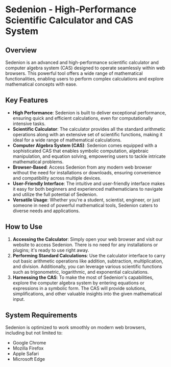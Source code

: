 # Sedenion - High-Performance Scientific Calculator and CAS System

## Overview

Sedenion is an advanced and high-performance scientific calculator and computer algebra system (CAS) designed to operate seamlessly within web browsers. This powerful tool offers a wide range of mathematical functionalities, enabling users to perform complex calculations and explore mathematical concepts with ease.

## Key Features

-   **High Performance**: Sedenion is built to deliver exceptional performance, ensuring quick and efficient calculations, even for computationally intensive tasks.
-   **Scientific Calculator**: The calculator provides all the standard arithmetic operations along with an extensive set of scientific functions, making it ideal for a wide range of mathematical calculations.
-   **Computer Algebra System (CAS)**: Sedenion comes equipped with a sophisticated CAS that enables symbolic computation, algebraic manipulation, and equation solving, empowering users to tackle intricate mathematical problems.
-   **Browser-Based**: Access Sedenion from any modern web browser without the need for installations or downloads, ensuring convenience and compatibility across multiple devices.
-   **User-Friendly Interface**: The intuitive and user-friendly interface makes it easy for both beginners and experienced mathematicians to navigate and utilize the full potential of Sedenion.
-   **Versatile Usage**: Whether you're a student, scientist, engineer, or just someone in need of powerful mathematical tools, Sedenion caters to diverse needs and applications.

## How to Use

1. **Accessing the Calculator**: Simply open your web browser and visit our website to access Sedenion. There is no need for any installations or plugins; it's ready to use right away.
2. **Performing Standard Calculations**: Use the calculator interface to carry out basic arithmetic operations like addition, subtraction, multiplication, and division. Additionally, you can leverage various scientific functions such as trigonometric, logarithmic, and exponential calculations.
3. **Harnessing the CAS**: To make the most of Sedenion's capabilities, explore the computer algebra system by entering equations or expressions in a symbolic form. The CAS will provide solutions, simplifications, and other valuable insights into the given mathematical input.

## System Requirements

Sedenion is optimized to work smoothly on modern web browsers, including but not limited to:

-   Google Chrome
-   Mozilla Firefox
-   Apple Safari
-   Microsoft Edge

